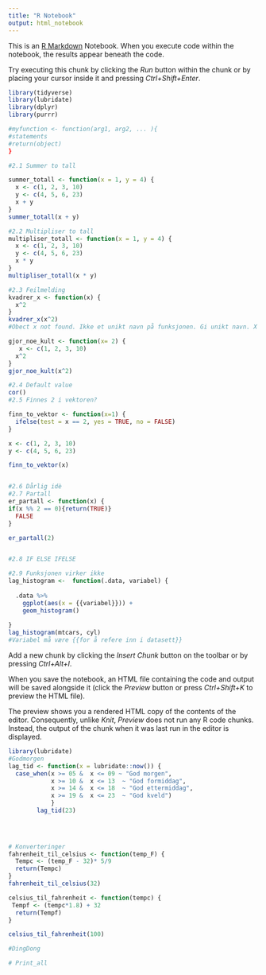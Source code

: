 ```yaml
---
title: "R Notebook"
output: html_notebook
---
```


This is an [R Markdown](http://rmarkdown.rstudio.com) Notebook. When you execute code within the notebook, the results appear beneath the code. 

Try executing this chunk by clicking the *Run* button within the chunk or by placing your cursor inside it and pressing *Ctrl+Shift+Enter*. 
```r
library(tidyverse)
library(lubridate)
library(dplyr)
library(purrr)

#myfunction <- function(arg1, arg2, ... ){
#statements
#return(object)
}
```

```r
#2.1 Summer to tall

summer_totall <- function(x = 1, y = 4) {
  x <- c(1, 2, 3, 10)
  y <- c(4, 5, 6, 23)
  x + y
}
summer_totall(x + y)

#2.2 Multipliser to tall
multipliser_totall <- function(x = 1, y = 4) {
  x <- c(1, 2, 3, 10)
  y <- c(4, 5, 6, 23)
  x * y
}
multipliser_totall(x * y)

#2.3 Feilmelding
kvadrer_x <- function(x) {
  x^2
}
kvadrer_x(x^2)
#Obect x not found. Ikke et unikt navn på funksjonen. Gi unikt navn. X har ingen verdi

gjor_noe_kult <- function(x= 2) {
   x <- c(1, 2, 3, 10)
  x^2
}
gjor_noe_kult(x^2)

#2.4 Default value
cor()
#2.5 Finnes 2 i vektoren?

finn_to_vektor <- function(x=1) {
  ifelse(test = x == 2, yes = TRUE, no = FALSE)
}

x <- c(1, 2, 3, 10)
y <- c(4, 5, 6, 23) 

finn_to_vektor(x) 


#2.6 Dårlig idè
#2.7 Partall
er_partall <- function(x) {
if(x %% 2 == 0){return(TRUE)}
  FALSE
}

er_partall(2)


#2.8 IF ELSE IFELSE

#2.9 Funksjonen virker ikke
lag_histogram <-  function(.data, variabel) {
  
  .data %>% 
    ggplot(aes(x = {{variabel}})) + 
    geom_histogram()
  
}
lag_histogram(mtcars, cyl)
#Variabel må være {{for å refere inn i datasett}}
```

Add a new chunk by clicking the *Insert Chunk* button on the toolbar or by pressing *Ctrl+Alt+I*.

When you save the notebook, an HTML file containing the code and output will be saved alongside it (click the *Preview* button or press *Ctrl+Shift+K* to preview the HTML file).

The preview shows you a rendered HTML copy of the contents of the editor. Consequently, unlike *Knit*, *Preview* does not run any R code chunks. Instead, the output of the chunk when it was last run in the editor is displayed.
```r
library(lubridate)
#Godmorgen
lag_tid <- function(x = lubridate::now()) {
  case_when(x >= 05 &  x <= 09 ~ "God morgen",
            x >= 10 &  x <= 13  ~ "God formiddag",
            x >= 14 &  x <= 18  ~ "God ettermiddag",
            x >= 19 &  x <= 23  ~ "God kveld")
            }
        lag_tid(23)
            

    
```

```r
# Konverteringer
fahrenheit_til_celsius <- function(temp_F) {
  Tempc <- (temp_F - 32)* 5/9
  return(Tempc)
}
fahrenheit_til_celsius(32)

celsius_til_fahrenheit <- function(tempc) {
 Tempf <- (tempc*1.8) + 32
  return(Tempf)
}

celsius_til_fahrenheit(100)
```

```r
#DingDong
```

```r
# Print_all
```

